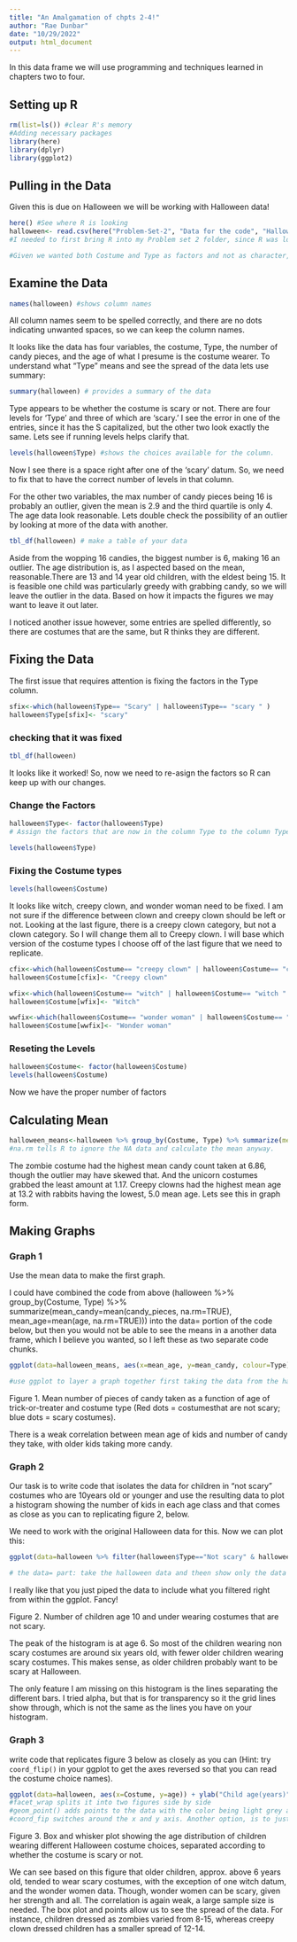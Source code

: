 ```yaml
---
title: "An Amalgamation of chpts 2-4!"
author: "Rae Dunbar"
date: "10/29/2022"
output: html_document
---
```


In this data frame we will use programming and techniques learned in chapters two to four. 

## Setting up R
```r
rm(list=ls()) #clear R's memory
#Adding necessary packages
library(here)
library(dplyr)
library(ggplot2)
```

## Pulling in the Data

Given this is due on Halloween we will be working with Halloween data! 

```r
here() #See where R is looking
halloween<- read.csv(here("Problem-Set-2", "Data for the code", "Halloween_data_PS2.csv"), stringsAsFactors = TRUE) 
#I needed to first bring R into my Problem set 2 folder, since R was looking just in the project. 

#Given we wanted both Costume and Type as factors and not as character, I did stringsAsFactors=TRUE to make them factor variables right away.
```

## Examine the Data

```r
names(halloween) #shows column names
```

All column names seem to be spelled correctly, and there are no dots indicating unwanted spaces, so we can keep the column names. 

It looks like the data has four variables, the costume, Type, the number of candy pieces, and the age of what I presume is the costume wearer. To understand what "Type" means and see the spread of the data lets use summary:

```r
summary(halloween) # provides a summary of the data
```
 Type appears to be whether the costume is scary or not. There are four levels for 'Type' and three of which are 'scary.' I see the error in one of the entries, since it has the S capitalized, but the other two look exactly the same. Lets see if running levels helps clarify that. 
```r
levels(halloween$Type) #shows the choices available for the column.
```

Now I see there is a space right after one of the 'scary' datum. So, we need to fix that to have the correct number of levels in that column. 

For the other two variables, the max number of candy pieces being 16 is probably an outlier, given the mean is 2.9 and the third quartile is only 4. The age data look reasonable. Lets double check the possibility of an outlier by looking at more of the data with another.

```r
tbl_df(halloween) # make a table of your data
```
Aside from the wopping 16 candies, the biggest number is 6, making 16 an outlier. The age distribution is, as I aspected based on the mean, reasonable.There are 13 and 14 year old children, with the eldest being 15. It is feasible one child was particularly greedy with grabbing candy,  so we will leave the outlier in the data. Based on how it impacts the figures we may want to leave it out later. 

I noticed another issue however, some entries are spelled differently, so there are costumes that are the same, but R thinks they are different. 

## Fixing the Data

The first issue that requires attention is fixing the factors in the Type column.
```r
sfix<-which(halloween$Type== "Scary" | halloween$Type== "scary " )
halloween$Type[sfix]<- "scary"
```

### checking that it was fixed

```r
tbl_df(halloween)
```
It looks like it worked! So, now we need to re-asign the factors so R can keep up with our changes. 

### Change the Factors 
```r
halloween$Type<- factor(halloween$Type)
# Assign the factors that are now in the column Type to the column Type. 
```

```r
levels(halloween$Type)
```

### Fixing the Costume types


```r
levels(halloween$Costume)
```
It looks like witch, creepy clown, and wonder woman need to be fixed. I am not sure if the difference between clown and creepy clown should be left or not. Looking at the last figure, there is a creepy clown category, but not a clown category. So I will change them all to Creepy clown. I will base which version of the costume types I choose off of the last figure that we need to replicate. 

```r
cfix<-which(halloween$Costume== "creepy clown" | halloween$Costume== "clown" )
halloween$Costume[cfix]<- "Creepy clown"

wfix<-which(halloween$Costume== "witch" | halloween$Costume== "witch " )
halloween$Costume[wfix]<- "Witch"

wwfix<-which(halloween$Costume== "wonder woman" | halloween$Costume== "Wonder Woman" )
halloween$Costume[wwfix]<- "Wonder woman"
```

### Reseting the Levels

```r
halloween$Costume<- factor(halloween$Costume)
levels(halloween$Costume)
```

Now we have the proper number of factors


## Calculating Mean
```r
halloween_means<-halloween %>% group_by(Costume, Type) %>% summarize(mean_candy=mean(candy_pieces, na.rm=TRUE), mean_age=mean(age, na.rm=TRUE))
#na.rm tells R to ignore the NA data and calculate the mean anyway.
```
The zombie costume had the highest mean candy count taken at 6.86, though the outlier may have skewed that. And the unicorn costumes grabbed the least amount at 1.17. Creepy clowns had the highest mean age at 13.2 with rabbits having the lowest, 5.0 mean age. Lets see this in graph form. 

## Making Graphs

### Graph 1
Use the mean data to make the first graph. 

I could have combined the code from above (halloween %>% group_by(Costume, Type) %>% summarize(mean_candy=mean(candy_pieces, na.rm=TRUE), mean_age=mean(age, na.rm=TRUE))) into the data= portion of the code below, but then you would not be able to see the means in a another data frame, which I believe you wanted, so I left these as two separate code chunks.
```r
ggplot(data=halloween_means, aes(x=mean_age, y=mean_candy, colour=Type)) + xlab("Mean age of kid (years)") + ylab("Mean number pieces taken")+ geom_point(size=3) + theme_bw()

#use ggplot to layer a graph together first taking the data from the halloween_means table, make the x and y axis as noted and call them what is noted with xlab and ylab.Then add points, making the size 3, which seems the closest to the size you chose, and the theme of the graph black and white colored.  
```
Figure 1. Mean number of pieces of candy taken as a function of age of trick-or-treater and costume type (Red dots = costumesthat are not scary; blue dots = scary costumes).

There is a weak correlation between mean age of kids and number of candy they take, with older kids taking more candy. 

### Graph 2
Our task is to write code that isolates the data for children in “not scary” costumes who are 10years old or younger and use the resulting data to plot a histogram showing the number of kids in each age class and that comes as close as you can to replicating figure 2, below.

We need to work with the original Halloween data for this.
Now we can plot this: 

```r
ggplot(data=halloween %>% filter(halloween$Type=="Not scary" & halloween$age<=10), aes(x=age)) + xlab("Age of child") + ylab("Number") + geom_histogram(binwidth=2)

# the data= part: take the halloween data and theen show only the data where the type is not scary and the child is 1o years or younger in a new dataframe called histogram. 
```
I really like that you just piped the data to include what you filtered right from within the ggplot. Fancy!


Figure 2. Number of children age 10 and under wearing costumes that are not scary. 


The peak of the histogram is at age 6. So most of the children wearing non scary costumes are around six years old, with fewer older children wearing scary costumes. This makes sense, as older children probably want to be scary at Halloween.

The only feature I am missing on this histogram is the lines separating the different bars. I tried alpha, but that is for transparency so it the grid lines show through, which is not the same as the lines you have on your histogram. 

### Graph 3

write code that replicates figure 3 below as closely as you can (Hint: try `coord_flip()` in your ggplot to get the axes reversed so that you can read the costume choice names). 
```r
ggplot(data=halloween, aes(x=Costume, y=age)) + ylab("Child age(years)") + xlab("Costume choice") + geom_boxplot() + geom_point(size=4, colour='lightgrey', alpha=0.6) + facet_wrap(~Type)+ coord_flip()
#facet_wrap splits it into two figures side by side
#geom_point() adds points to the data with the color being light grey and slightly see through using alpha. 
#coord_fip switches around the x and y axis. Another option, is to just make x=age and y=Costume right away. 
```
Figure 3. Box and whisker plot showing the age distribution of children wearing different Halloween costume choices, separated according to whether the costume is scary or not. 

We can see based on this figure that older children, approx. above 6 years old, tended to wear scary costumes, with the exception of one witch datum, and the wonder women data. Though, wonder women can be scary, given her strength and all. The correlation is again weak, a large sample size is needed. The box plot and points allow us to see the spread of the data. For instance, children dressed as zombies varied from 8-15, whereas creepy clown dressed children has a smaller spread of 12-14. 
